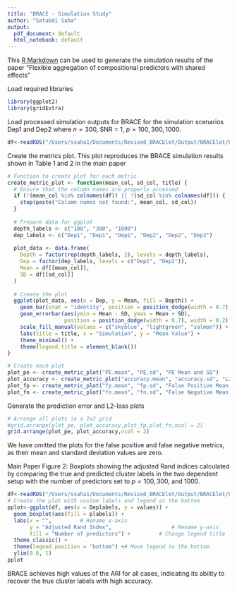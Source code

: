 ```yaml
---
title: "BRACE - Simulation Study"
author: "Satabdi Saha"
output:
  pdf_document: default
  html_notebook: default
---
```


This [R Markdown](http://rmarkdown.rstudio.com) can be used to generate the  simulation results of the paper "Flexible aggregation of compositional predictors with shared effects"

Load required libraries
```r
library(ggplot2)
library(gridExtra)
```

Load processed simulation outputs for BRACE for the simulation scenarios Dep1 and Dep2 where $n=300$, SNR = 1, $p=100, 300, 1000$.
```r
df<-readRDS("/Users/ssaha1/Documents/Revised_BRACElet/Output/BRACElet/Processed_Simulation_Outputs_Metrics_Plot.rds")
```

Create the metrics plot. This plot reproduces the BRACE simulation results shown in Table 1 and 2 in the main paper
```r
# Function to create plot for each metric
create_metric_plot <- function(mean_col, sd_col, title) {
  # Ensure that the column names are properly accessed
  if (!(mean_col %in% colnames(df)) || !(sd_col %in% colnames(df))) {
    stop(paste("Column names not found:", mean_col, sd_col))
  }
  
  # Prepare data for ggplot
  depth_labels <- c("100", "300", "1000")
  dep_labels <- c("Dep1", "Dep1", "Dep1", "Dep2", "Dep2", "Dep2")
  
  plot_data <- data.frame(
    Depth = factor(rep(depth_labels, 2), levels = depth_labels),
    Dep = factor(dep_labels, levels = c("Dep1", "Dep2")),
    Mean = df[[mean_col]],
    SD = df[[sd_col]]
  )
  
  # Create the plot
  ggplot(plot_data, aes(x = Dep, y = Mean, fill = Depth)) +
    geom_bar(stat = "identity", position = position_dodge(width = 0.7), color = "black") +
    geom_errorbar(aes(ymin = Mean - SD, ymax = Mean + SD),
                  position = position_dodge(width = 0.7), width = 0.2) +
    scale_fill_manual(values = c("skyblue", "lightgreen", "salmon")) +
    labs(title = title, x = "Simulation", y = "Mean Value") +
    theme_minimal() +
    theme(legend.title = element_blank())
}

# Create each plot
plot_pe <- create_metric_plot("PE.mean", "PE.sd", "PE Mean and SD")
plot_accuracy <- create_metric_plot("accuracy.mean", "accuracy.sd", "L2 loss Mean and SD")
plot_fp <- create_metric_plot("fp.mean", "fp.sd", "False Positive Mean and SD")
plot_fn <- create_metric_plot("fn.mean", "fn.sd", "False Negative Mean and SD")
```

Generate the prediction error and L2-loss plots
```r
# Arrange all plots in a 2x2 grid
#grid.arrange(plot_pe, plot_accuracy,plot_fp,plot_fn,ncol = 2)
grid.arrange(plot_pe, plot_accuracy,ncol = 2)
```
We have omitted the plots for the false positive and false negative metrics, as their mean and standard deviation values are zero.

Main Paper Figure 2: Boxplots showing the adjusted Rand indices calculated by comparing the true and predicted cluster labels in the two dependent setup with the number of predictors set to $p = 100, 300$, and $1000.$

```r
df<-readRDS("/Users/ssaha1/Documents/Revised_BRACElet/Output/BRACElet/Processed_Outputs_ARI_Plot.rds")
# Create the plot with custom labels and legend at the bottom
pplot<-ggplot(df, aes(x = Deplabels, y = values)) + 
  geom_boxplot(aes(fill = plabels)) +
  labs(x = "",         # Rename x-axis
       y = "Adjusted Rand Index",                   # Rename y-axis
       fill = "Number of predictors") +         # Change legend title
  theme_classic() +
  theme(legend.position = "bottom") +# Move legend to the bottom
  ylim(0.8, 1)           
pplot
```
BRACE achieves high values of the ARI for all cases, indicating its ability to recover the true cluster labels with high accuracy.


